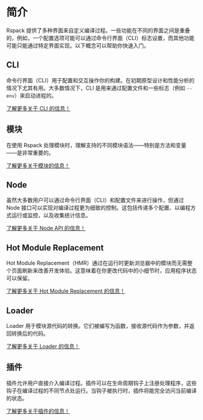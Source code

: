 # 简介

Rspack 提供了多种界面来自定义编译过程。一些功能在不同的界面之间是重叠的，例如，一个配置选项可能可以通过命令行界面（CLI）标志设置，而其他功能可能只能通过特定界面实现。以下概念可以帮助你快速入门。

## CLI

命令行界面（CLI）用于配置和交互操作你的构建。在初期原型设计和性能分析的情况下尤其有用。大多数情况下，CLI 是用来通过配置文件和一些标志（例如 `--env`）来启动进程的。

[了解更多关于 CLI 的信息！](/api/cli)

## 模块

在使用 Rspack 处理模块时，理解支持的不同模块语法——特别是方法和变量——是非常重要的。

[了解更多关于模块的信息！](/api/modules)

## Node

虽然大多数用户可以通过命令行界面（CLI）和配置文件来进行操作，但通过 Node 接口可以实现对编译过程更为细致的控制。这包括传递多个配置、以编程方式运行或监控，以及收集统计信息。

[了解更多关于 Node API 的信息！](/api/node-api)

## Hot Module Replacement

Hot Module Replacement（HMR）通过在运行时更新浏览器中的模块而无需整个页面刷新来改善开发体验。这意味着在你更改代码中的小细节时，应用程序状态可以保留。

[了解更多关于 Hot Module Replacement 的信息！](/api/hmr)

## Loader

Loader 用于模块源代码的转换。它们被编写为函数，接收源代码作为参数，并返回转换后的代码。

[了解更多关于 Loader 的信息！](/api/loader-api)

## 插件

插件允许用户直接介入编译过程。插件可以在生命周期钩子上注册处理程序，这些钩子在编译过程的不同节点处运行。当钩子被执行时，插件将能完全访问当前编译的状态。

[了解更多关于插件的信息！](/api/plugin-api/index)
